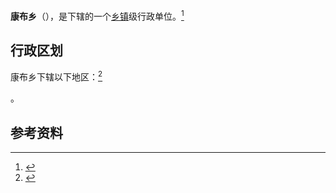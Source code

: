 {{中国乡级行政区|54/23/34/204/000}}

'''康布乡'''（{{bo|z=ཁམ་བུ་}}），是{{PRC admin/fullname|54/23/34/204/000|3}}下辖的一个[[乡镇|乡镇]]级行政单位。<ref>{{PRC admin/ref sgc|{{PRC admin/parent|54/23/34/204/000}}}}</ref>

== 行政区划 ==

康布乡下辖以下地区：<ref>{{PRC admin/ref sgc|54/23/34/204/000}}</ref>

{{PRC admin/children|54/23/34/204/000}}。

== 参考资料 ==

{{reflist}}

{{行政区划小作品}}
{{PRC admin/navcat|54/23/34/204/000}}